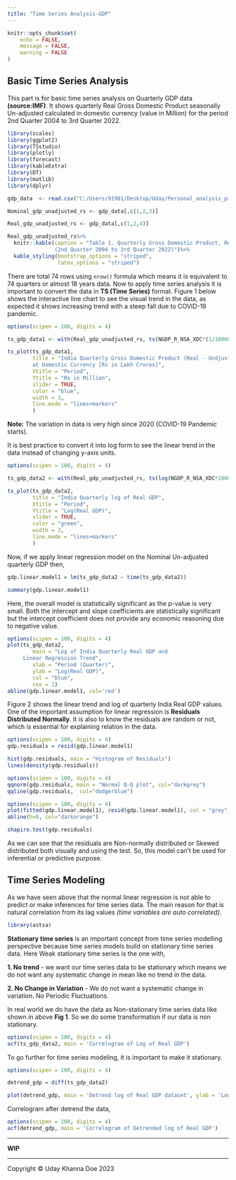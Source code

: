 ```yaml
---
title: "Time Series Analysis-GDP"
---
```


```r
knitr::opts_chunk$set(
	echo = FALSE,
	message = FALSE,
	warning = FALSE
)
```


## Basic Time Series Analysis

This part is for basic time series analysis on Quarterly GDP data **(source:IMF)**. It shows quarterly Real Gross Domestic Product seasonally Un-adjusted calculated in domestic currency (value in Million) for the period 2nd Quarter 2004 to 3rd Quarter 2022.

```r
library(scales)
library(ggplot2)
library(TSstudio)
library(plotly)
library(forecast)
library(kableExtra)
library(DT)
library(matlib)
library(dplyr)

gdp_data  <- read.csv("C:/Users/91981/Desktop/Uday/Personal_analysis_projects/Git_projects/Showcase_projects/showcase_project_website/data/GDP_IMF_India_quarterly_Q22004_Q32022.csv")

Nominal_gdp_unadjusted_rs <- gdp_data[,c(1,2,3)]

Real_gdp_unadjusted_rs <- gdp_data[,c(1,2,4)]

Real_gdp_unadjusted_rs%>%
  knitr::kable(caption = "Table 1. Quarterly Gross Domestic Product, Real, Undjusted, Domestic Currency 
               (2nd Quarter 2004 to 3rd Quarter 2022)")%>%
  kable_styling(bootstrap_options = "striped",
                latex_options = "striped")

```

There are total 74 rows using `nrow()` formula which means it is equivalent to 74 quarters or  almost 18 years data. Now to apply time series analysis it is important to convert the data in **TS (Time Series)** format. Figure 1 below shows the interactive line chart to see the visual trend in the data, as expected it shows increasing trend with a steep fall due to COVID-19 pandemic.

```r

options(scipen = 100, digits = 4)

ts_gdp_data1 <- with(Real_gdp_unadjusted_rs, ts(NGDP_R_NSA_XDC*(1/1000000), start = c(Year[1], Quarter[1]), freq = 4))

ts_plot(ts_gdp_data1,
        title = "India Quarterly Gross Domestic Product (Real - Undjusted)
        at Domestic Currency [Rs in Lakh Crores]",
        Xtitle = "Period",
        Ytitle = "Rs in Million",
        slider = TRUE,
        color = "blue",
        width = 3,
        line.mode = "lines+markers"
        )


```

**Note:** The variation in data is very high since 2020 (COVID-19 Pandemic starts).

It is best practice to convert it into log form to see the linear trend in the data instead of changing y-axis units.

```r

options(scipen = 100, digits = 4)

ts_gdp_data2 <- with(Real_gdp_unadjusted_rs, ts(log(NGDP_R_NSA_XDC*1000000), start = c(Year[1], Quarter[1]), freq = 4))

ts_plot(ts_gdp_data2,
        title = "India Quarterly log of Real GDP",
        Xtitle = "Period",
        Ytitle = "Log(Real GDP)",
        slider = TRUE,
        color = "green",
        width = 3,
        line.mode = "lines+markers"
        )


```

Now, if we apply linear regression model on the Nominal Un-adjusted quarterly GDP then,

```r

gdp.linear.model1 = lm(ts_gdp_data2 ~ time(ts_gdp_data2))

summary(gdp.linear.model1)

```
Here, the overall model is statistically significant as the p-value is very small. Both the intercept and slope coefficients are statistically significant but the intercept coefficient does not provide any economic reasoning due to negative value.

```r
options(scipen = 100, digits = 4)
plot(ts_gdp_data2,
        main = "Log of India Quarterly Real GDP and 
     Linear Regression Trend",
        xlab = "Period (Quarter)",
        ylab = "Log(Real GDP)",
        col = "blue",
        cex = 2)
abline(gdp.linear.model1, col='red')

```

Figure 2 shows the linear trend and log of quarterly India Real GDP values. One of the important assumption for linear regression is **Residuals Distributed Normally**. It is also to know the residuals are random or not, which is essential for explaining relation in the data.

```r
options(scipen = 100, digits = 4)
gdp.residuals = resid(gdp.linear.model1)

hist(gdp.residuals, main = "Histogram of Residuals")
lines(density(gdp.residuals))
```

```r
options(scipen = 100, digits = 4)
qqnorm(gdp.residuals, main = "Normal Q-Q plot", col="darkgrey")
qqline(gdp.residuals,  col="dodgerblue")

```


```r
options(scipen = 100, digits = 4)
plot(fitted(gdp.linear.model1), resid(gdp.linear.model1), col = "grey", xlab = "Fitted", ylab = "Residuals", main = "Fitted vs Residuals")
abline(h=0, col="darkorange")
```

```r

shapiro.test(gdp.residuals)

```

As we can see that the residuals are Non-normally distributed or Skewed distributed both visually and using the test. So, this model can't be used for inferential or predictive purpose.

## Time Series Modeling

As we have seen above that the normal linear regression is not able to predict or make inferences for time series data. The main reason for that is natural correlation from its lag values *(time variables are auto correlated)*.

```r
library(astsa)
```

**Stationary time series** is an important concept from time series modelling perspective because time series models build on stationary time series data. Here Weak stationary time series is the one with,

**1. No trend** - we want our time series data to be stationary which means we do not want any systematic change in mean like no trend in the data.  

**2. No Change in Variation** - We do not want a systematic change in variation. No Periodic Fluctuations.

In real world we do have the data as Non-stationary time series data like shown in above **Fig 1**. So we do some transformation if our data is non stationary.


```r
options(scipen = 100, digits = 4)
acf(ts_gdp_data2, main = 'Correlogram of Log of Real GDP')

```

To go further for time series modeling, it is important to make it stationary.


```r
options(scipen = 100, digits = 4)

detrend_gdp = diff(ts_gdp_data2)

plot(detrend_gdp, main = 'Detrend log of Real GDP dataset', ylab = 'Log(Real GDP)', xlab = 'Quarter', col = 'blue', lwd = 2)

```

Correlogram after detrend the data,

```r
options(scipen = 100, digits = 4)
acf(detrend_gdp, main = 'Correlogram of Detrended log of Real GDP')

```



___
**WIP**






---

<div class="footer">Copyright &copy; Uday Khanna Doe 2023</div>
